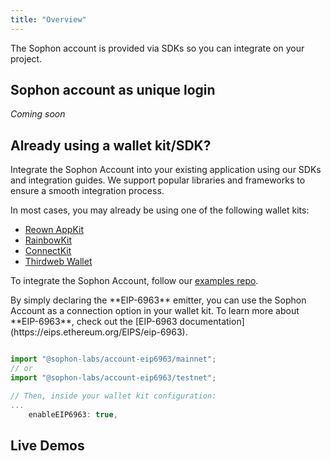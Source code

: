 ```yaml
---
title: "Overview"
---
```


The Sophon account is provided via SDKs so you can integrate on your project.

## Sophon account as unique login

_Coming soon_

## Already using a wallet kit/SDK?

Integrate the Sophon Account into your existing application using our SDKs and integration guides. We support popular libraries and frameworks to ensure a smooth integration process.

In most cases, you may already be using one of the following wallet kits:

- [Reown AppKit](https://docs.reown.com/appkit/overview)
- [RainbowKit](https://rainbow.me/)
- [ConnectKit](https://docs.family.co/connectkit)
- [Thirdweb Wallet](https://portal.thirdweb.com/)

To integrate the Sophon Account, follow our [examples repo](https://github.com/sophon-org/sophon-account/tree/main/examples).

<Note>
  By simply declaring the **EIP-6963** emitter, you can use the Sophon Account as a
  connection option in your wallet kit. To learn more about **EIP-6963**, check out the [EIP-6963
  documentation](https://eips.ethereum.org/EIPS/eip-6963).
</Note>

```typescript

import "@sophon-labs/account-eip6963/mainnet";
// or
import "@sophon-labs/account-eip6963/testnet";

// Then, inside your wallet kit configuration:
...
    enableEIP6963: true,
```

## Live Demos

<CardGroup cols={4}>

<Card title="RainbowKit" icon="code" href="/sophon-account/examples/rainbowkit">

</Card>

<Card title="Reown AppKit" icon="code" href="/sophon-account/examples/appkit">

</Card>

<Card title="ConnectKit" icon="code" href="/sophon-account/examples/connectkit">

</Card>

<Card title="Thirdweb Wallet" icon="code" href="/sophon-account/examples/thirdweb">

</Card>

</CardGroup>

